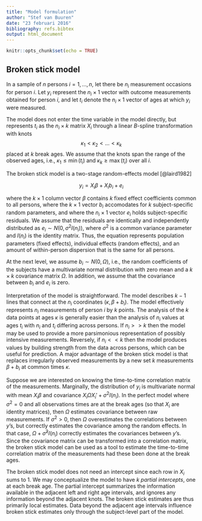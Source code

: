 ```yaml
---
title: "Model formulation"
author: "Stef van Buuren"
date: "23 februari 2016"
bibliography: refs.bibtex
output: html_document
---
```


```r
knitr::opts_chunk$set(echo = TRUE)
```

## Broken stick model

In a sample of $n$ persons $i=1,\dots,n$, let there be $n_i$ measurement occasions for person $i$. Let $y_i$ represent the $n_i\times 1$ vector with outcome measurements obtained for person $i$, and let $t_i$ denote the $n_i \times 1$ vector of ages at which $y_i$ were measured.

The model does not enter the time variable in the model directly, but represents $t_i$ as the $n_i \times k$ matrix $X_i$ through a linear $B$-spline transformation with knots 
$$
\kappa_1 < \kappa_2 < \dots < \kappa_k
$$
placed at $k$ break ages.  We assume that the knots span the range of the observed ages, i.e., $\kappa_1 \leq \min(t_i)$ and $\kappa_k \geq \max(t_i)$ over all $i$.

The broken stick model is a two-stage random-effects model [@laird1982]

$$
y_i = X_i\beta + X_ib_i + e_i
$$

where the $k \times 1$ column vector $\beta$ contains $k$ fixed effect coefficients common to all persons, where the $k \times 1$ vector $b_i$ accomodates for $k$ subject-specific random parameters, and where the $n_i \times 1$ vector $e_i$ holds subject-specific residuals. We assume that the residuals are identically and independently distributed as $e_i \sim N(0,\sigma^2 I(n_i))$, where $\sigma^2$ is a common variance parameter and $I(n_i)$ is the identity matrix. Thus, the equation represents population parameters (fixed effects), individual effects (random effects), and an amount of within-person dispersion that is the same for all persons.

At the next level, we assume $b_i \sim N(0, \Omega)$, i.e., the random coefficients of the subjects have a multivariate normal distribution with zero mean and a $k \times k$ covariance matrix $\Omega$. In addition, we assume that the covariance between $b_i$ and $e_i$ is zero.

Interpretation of the model is straightforward. The model describes $k-1$ lines that connect at the $n_i$ coordinates $(\kappa, \beta + b_i)$. The model effectively represents $n_i$ measurements of person $i$ by $k$ points. The analysis of the $k$ data points at ages $\kappa$ is generally easier than the analysis of $n_i$ values at ages $t_i$ with $n_i$ and $t_i$ differing across persons. If $n_i >> k$ then the model may be used to provide a more parsimonious representation of possibly intensive measurements. Reversely, if $n_i << k$ then the model produces values by building strength from the data across persons, which can be useful for prediction. A major advantage of the broken stick model is that replaces irregularly observed measurements by a new set $k$ measurements $\beta + b_i$ at common times $\kappa$. 

Suppose we are interested on knowing the time-to-time correlation matrix of the measurements. Marginally, the distribution of $y_i$ is multivariate normal with mean $X_i\beta$ and covariance $X_i\Omega X_i' + \sigma^2 I(n_i)$. In the perfect model where $\sigma^2 = 0$ and all observations times are at the break ages (so that $X_i$ are identity matrices), then $\Omega$ estimates covariance between raw measurements. If $\sigma^2 > 0$, then $\Omega$ overestimates the correlations between $y$'s, but correctly estimates the covariance among the random effects. In that case, $\Omega + \hat\sigma^2 I(n_i)$ correctly estimates the covariances between $y$'s. Since the covariance matrix can be transformed into a correlation matrix, the broken stick model can be used as a tool to estimate the time-to-time correlation matrix of the measurements had these been done at the break ages.

The broken stick model does not need an intercept since each row in $X_i$ sums to 1. We may conceptualize the model to have $k$ *partial intercepts*, one at each break age. The partial intercept summarizes the information available in the adjacent left and right age intervals, and ignores any information beyond the adjacent knots. The broken stick estimates are thus primarily local estimates. Data beyond the adjacent age intervals influence broken stick estimates only through the subject-level part of the model.

